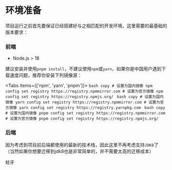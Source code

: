 
# 环境准备

项目运行之前首先要保证已经搭建好与之相匹配的开发环境，这里需要的最基础的版本要求：

### 前端

- Node.js > 18

建议安装并使用`pnpm install`，不建议使用`npm`或`yarn`，如果你是中国用户遇到下载速度问题，推荐你安装下列镜像源：

<Tabs items={['npm', 'yarn', 'pnpm']}>
  <Tab>
    ```bash copy
    # 设置为国内镜像
    npm config set registry https://registry.npmmirror.com
    # 设置为官方镜像
    npm config set registry https://registry.npmjs.org/
    ```
  </Tab>
  <Tab>
    ```bash copy
    # 设置为国内镜像
    yarn config set registry https://registry.npmmirror.com
    # 设置为官方镜像
    yarn config set registry https://registry.yarnpkg.com
    ```
  </Tab>
  <Tab>
    ```bash copy
    # 设置为国内镜像
    pnpm config set registry https://registry.npmmirror.com
    # 设置为官方镜像
    pnpm config set registry https://registry.npmjs.org/
    ```
  </Tab>
</Tabs>

### 后端

因为考虑到项目前后端都使用的最新的技术栈，因此这里不再考虑支持`JDK8`了（当然如果你想要迁移到jdk8也是非常简单的，并不需要太高的迁移成本）

蛀牙
